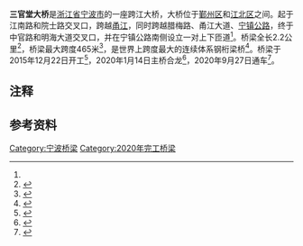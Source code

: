 {{distinguish|三官塘桥}}
{{Infobox bridge
|name=三官堂大桥
|image=Sanguantang Bridge, Ningbo, 2021-01-02 02.jpg
|caption=三官堂大桥主跨，2021年
|locale={{CHN}}[[浙江省|浙江省]][[宁波市|宁波市]][[鄞州区|鄞州区]]{{Notetag|name=高新区|实际由[[宁波高新技术产业开发区|宁波高新区]]代管}}和[[江北区_(宁波市)|江北区]]
|coordinates={{Coord|29|54|22.74|N|121|37|0.37|E|region:CN_type:landmark|display=inline,title}}
|crosses=[[甬江|甬江]]
|design=连续钢桁梁桥
|material=[[钢|钢]]、[[混凝土|混凝土]]
|length={{Convert|2.2|km}}
|height={{Convert|465|m}}
|spans=3
|begin=2015年12月22日
|open=2020年9月27日
}}
'''三官堂大桥'''是[[浙江省|浙江省]][[宁波市|宁波市]]的一座跨江大桥，大桥位于[[鄞州区|鄞州区]]{{Notetag|name=高新区}}和[[江北区_(宁波市)|江北区]]之间。起于江南路和院士路交叉口，跨越[[甬江|甬江]]，同时跨越腊梅路、甬江大道、[[宁镇公路_(浙江)|宁镇公路]]，终于中官路和明海大道交叉口，并在宁镇公路南侧设立一对上下匝道<ref name=":1"/>。桥梁全长2.2公里<ref name=":0">{{Cite web|title=三官堂大桥工程步入开通“倒计时”-新闻中心-中国宁波网|url=http://news.cnnb.com.cn/system/2020/08/25/030182627.shtml|accessdate=2020-08-29|work=news.cnnb.com.cn|archive-date=2020-08-29|archive-url=https://web.archive.org/web/20200829071836/http://news.cnnb.com.cn/system/2020/08/25/030182627.shtml|dead-url=no}}</ref>，桥梁最大跨度465米<ref>{{Cite web|title=三官堂大桥首段钢桁梁开始安装 预计最快在2019年主桥合龙-新闻中心-中国宁波网|url=http://www.cnnb.com.cn/xinwen/system/2017/12/25/008711669.shtml|accessdate=2020-08-29|work=www.cnnb.com.cn|archive-date=2020-08-29|archive-url=https://web.archive.org/web/20200829072209/http://www.cnnb.com.cn/xinwen/system/2017/12/25/008711669.shtml|dead-url=no}}</ref>，是世界上跨度最大的连续体系钢桁梁桥<ref name=":1">{{Cite web|title=三官堂大桥及接线工程开建 预计2019年竣工通车_中国宁波网_民生·城事|url=http://www.cnnb.com.cn/xinwen/system/2015/12/22/008446570.shtml|accessdate=2020-08-29|work=www.cnnb.com.cn|archive-date=2020-08-29|archive-url=https://web.archive.org/web/20200829072907/http://www.cnnb.com.cn/xinwen/system/2015/12/22/008446570.shtml|dead-url=no}}</ref>。桥梁于2015年12月22日开工<ref>{{Cite web|title=三官堂大桥北岸水中栈桥开始施工-宁波新闻发布-中国宁波网|url=http://www.cnnb.com.cn/nbzfxwfbh/system/2019/04/29/030047679.shtml|accessdate=2020-08-29|work=www.cnnb.com.cn|archive-date=2020-08-29|archive-url=https://web.archive.org/web/20200829071736/http://www.cnnb.com.cn/nbzfxwfbh/system/2019/04/29/030047679.shtml|dead-url=no}}</ref>，2020年1月14日主桥合龙<ref>{{Cite web|title=宁波三官堂大桥主桥合龙 计划9月具备通车条件-对外合作栏目-中国宁波网|url=http://www.cnnb.com.cn/dwhzlm/system/2020/01/14/030117586.shtml|access-date=2021-11-26|work=www.cnnb.com.cn|archive-date=2021-11-26|archive-url=https://web.archive.org/web/20211126142606/http://www.cnnb.com.cn/dwhzlm/system/2020/01/14/030117586.shtml}}</ref>，2020年9月27日通车<ref>{{Cite web|title=3号线鄞奉段、机场快速路南延南段、三官堂大桥9月27日开通-新闻中心-中国宁波网|url=http://news.cnnb.com.cn/system/2020/09/26/030191784.shtml|accessdate=2020-09-26|work=news.cnnb.com.cn|archive-date=2020-09-26|archive-url=https://web.archive.org/web/20200926044114/http://news.cnnb.com.cn/system/2020/09/26/030191784.shtml|dead-url=no}}</ref>。

==注释==
{{NoteFoot}}
==参考资料==
{{Reflist}}
{{宁波桥梁}}
{{Crossings navbox
|structure=跨河设施
|place=[[甬江|甬江]]
|bridge=三官堂大桥
|bridge signs=
|upstream=[[常洪隧道|常洪隧道]]
|upstream signs=[[世纪大道_(宁波)|世纪大道]]
|downstream=[[盎孟港站|盎孟港]]-[[三官堂站_(宁波市)|三官堂]]区间隧道
|downstream signs=[[File:NBRT_Line_5_icon.svg|40px]]
}}
[[Category:宁波桥梁|Category:宁波桥梁]]
[[Category:2020年完工桥梁|Category:2020年完工桥梁]]